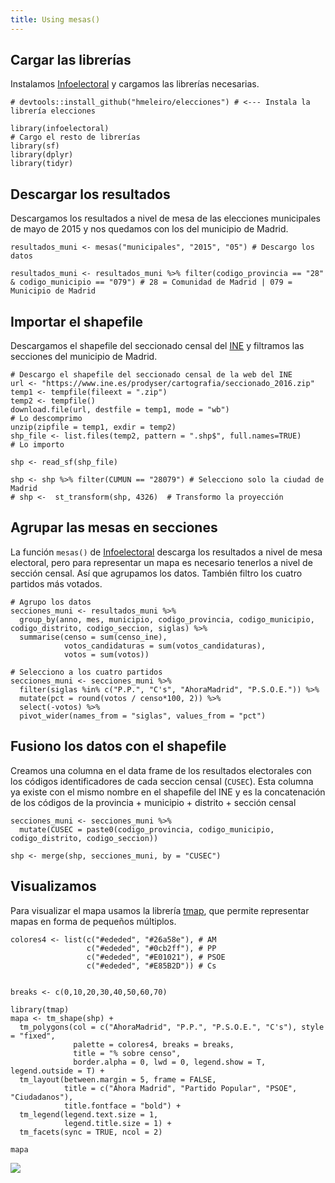 ```yaml
---
title: Using mesas()
---
```


## Cargar las librerías

Instalamos [Infoelectoral](https://hmeleiro.github.io/infoelectoral/) y
cargamos las librerías necesarias.

    # devtools::install_github("hmeleiro/elecciones") # <--- Instala la librería elecciones

    library(infoelectoral)
    # Cargo el resto de librerías
    library(sf)
    library(dplyr)
    library(tidyr)

## Descargar los resultados

Descargamos los resultados a nivel de mesa de las elecciones municipales
de mayo de 2015 y nos quedamos con los del municipio de Madrid.

    resultados_muni <- mesas("municipales", "2015", "05") # Descargo los datos

    resultados_muni <- resultados_muni %>% filter(codigo_provincia == "28" & codigo_municipio == "079") # 28 = Comunidad de Madrid | 079 = Municipio de Madrid

## Importar el shapefile

Descargamos el shapefile del seccionado censal del
[INE](https://www.ine.es/prodyser/cartografia/seccionado_2016.zip) y
filtramos las secciones del municipio de Madrid.

    # Descargo el shapefile del seccionado censal de la web del INE
    url <- "https://www.ine.es/prodyser/cartografia/seccionado_2016.zip"
    temp1 <- tempfile(fileext = ".zip")
    temp2 <- tempfile()
    download.file(url, destfile = temp1, mode = "wb")
    # Lo descomprimo
    unzip(zipfile = temp1, exdir = temp2)
    shp_file <- list.files(temp2, pattern = ".shp$", full.names=TRUE)
    # Lo importo
                                                                                                                                                                                                                                                                                                                                                                shp <- read_sf(shp_file)

    shp <- shp %>% filter(CUMUN == "28079") # Selecciono solo la ciudad de Madrid
    # shp <-  st_transform(shp, 4326)  # Transformo la proyección

## Agrupar las mesas en secciones

La función `mesas()` de
[Infoelectoral](https://hmeleiro.github.io/infoelectoral/) descarga los
resultados a nivel de mesa electoral, pero para representar un mapa es
necesario tenerlos a nivel de sección censal. Así que agrupamos los
datos. También filtro los cuatro partidos más votados.

    # Agrupo los datos
    secciones_muni <- resultados_muni %>% 
      group_by(anno, mes, municipio, codigo_provincia, codigo_municipio, codigo_distrito, codigo_seccion, siglas) %>% 
      summarise(censo = sum(censo_ine), 
                votos_candidaturas = sum(votos_candidaturas), 
                votos = sum(votos))

    # Selecciono a los cuatro partidos
    secciones_muni <- secciones_muni %>% 
      filter(siglas %in% c("P.P.", "C's", "AhoraMadrid", "P.S.O.E.")) %>% 
      mutate(pct = round(votos / censo*100, 2)) %>%
      select(-votos) %>% 
      pivot_wider(names_from = "siglas", values_from = "pct") 

## Fusiono los datos con el shapefile

Creamos una columna en el data frame de los resultados electorales con
los códigos identificadores de cada seccion censal (`CUSEC`). Esta
columna ya existe con el mismo nombre en el shapefile del INE y es la
concatenación de los códigos de la provincia + municipio + distrito +
sección censal

    secciones_muni <- secciones_muni %>% 
      mutate(CUSEC = paste0(codigo_provincia, codigo_municipio, codigo_distrito, codigo_seccion)) 

    shp <- merge(shp, secciones_muni, by = "CUSEC")

## Visualizamos

Para visualizar el mapa usamos la librería
[tmap](https://github.com/mtennekes/tmap), que permite representar mapas
en forma de pequeños múltiplos.

    colores4 <- list(c("#ededed", "#26a58e"), # AM
                     c("#ededed", "#0cb2ff"), # PP
                     c("#ededed", "#E01021"), # PSOE
                     c("#ededed", "#E85B2D")) # Cs


    breaks <- c(0,10,20,30,40,50,60,70)

    library(tmap)
    mapa <- tm_shape(shp) + 
      tm_polygons(col = c("AhoraMadrid", "P.P.", "P.S.O.E.", "C's"), style = "fixed", 
                  palette = colores4, breaks = breaks,
                  title = "% sobre censo", 
                  border.alpha = 0, lwd = 0, legend.show = T, legend.outside = T) +
      tm_layout(between.margin = 5, frame = FALSE, 
                title = c("Ahora Madrid", "Partido Popular", "PSOE", "Ciudadanos"),
                title.fontface = "bold") +
      tm_legend(legend.text.size = 1, 
                legend.title.size = 1) +
      tm_facets(sync = TRUE, ncol = 2)

    mapa

<img src="/Users/hmeleiro/Documents/projects/infoelectoral/vignettes/mesas_files/figure-markdown_strict/unnamed-chunk-6-1.png" style="display: block; margin: auto;" />
